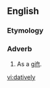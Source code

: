 ==English==

===Etymology===
{{suffix|dative|ly}}

===Adverb===
{{en-adv}}

# {{rare}} As a [[gift]].

[[vi:datively]]
